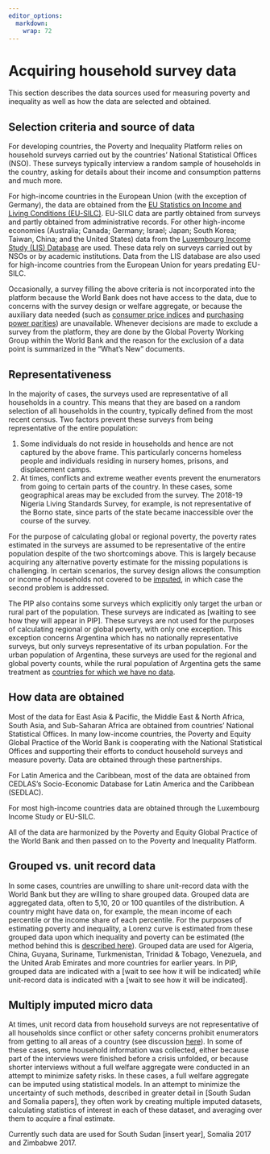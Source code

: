 ---
editor_options: 
  markdown: 
    wrap: 72
---

# Acquiring household survey data

This section describes the data sources used for measuring poverty and
inequality as well as how the data are selected and obtained.

## Selection criteria and source of data

For developing countries, the Poverty and Inequality Platform relies on
household surveys carried out by the countries' National Statistical
Offices (NSO). These surveys typically interview a random sample of
households in the country, asking for details about their income and
consumption patterns and much more.

For high-income countries in the European Union (with the exception of
Germany), the data are obtained from the [EU Statistics on Income and
Living Conditions
(EU-SILC)](https://ec.europa.eu/eurostat/web/microdata/european-union-statistics-on-income-and-living-conditions).
EU-SILC data are partly obtained from surveys and partly obtained from
administrative records. For other high-income economies (Australia;
Canada; Germany; Israel; Japan; South Korea; Taiwan, China; and the
United States) data from the [Luxembourg Income Study (LIS)
Database](https://www.lisdatacenter.org) are used. These data rely on
surveys carried out by NSOs or by academic institutions. Data from the
LIS database are also used for high-income countries from the European
Union for years predating EU-SILC.

Occasionally, a survey filling the above criteria is not incorporated into
the platform because the World Bank does not have access to the data,
due to concerns with the survey design or welfare aggregate, or
because the auxiliary data needed (such as [consumer price
indices](#CPIs) and [purchasing power parities](#PPPs])) are
unavailable. Whenever decisions are made to exclude a survey from the
platform, they are done by the Global Poverty Working Group within the
World Bank and the reason for the exclusion of a data point is
summarized in the "What's New" documents.

## Representativeness {#representativeness}

In the majority of cases, the surveys used are representative of all
households in a country. This means that they are based on a random
selection of all households in the country, typically defined from the
most recent census. Two factors prevent these surveys from being
representative of the entire population:

1.  Some individuals do not reside in households and hence are not
    captured by the above frame. This particularly concerns homeless
    people and individuals residing in nursery homes, prisons, and
    displacement camps.
2.  At times, conflicts and extreme weather events prevent the
    enumerators from going to certain parts of the country. In these cases, some geographical areas may be excluded from the survey. The
    2018-19 Nigeria Living Standards Survey, for example, is not
    representative of the Borno state, since parts of the state became
    inaccessible over the course of the survey.

For the purpose of calculating global or regional poverty, the poverty
rates estimated in the surveys are assumed to be representative of the
entire population despite of the two shortcomings above. This is largely
because acquiring any alternative poverty estimate for the missing populations
is challenging. In certain scenarios, the survey design allows the
consumption or income of households not covered to be
[imputed](#imputed), in which case the second problem is addressed.

The PIP also contains some surveys which explicitly only target the
urban or rural part of the population. These surveys are indicated as
[waiting to see how they will appear in PIP]. These surveys are not used
for the purposes of calculating regional or global poverty, with only
one exception. This exception concerns Argentina which has no nationally
representative surveys, but only surveys representative of its urban
population. For the urban population of Argentina, these surveys are
used for the regional and global poverty counts, while the rural
population of Argentina gets the same treatment as [countries for which
we have no data](#nodata).

## How data are obtained

Most of the data for East Asia & Pacific, the Middle East & North
Africa, South Asia, and Sub-Saharan Africa are obtained from countries'
National Statistical Offices. In many low-income countries, the Poverty
and Equity Global Practice of the World Bank is cooperating with the
National Statistical Offices and supporting their efforts to conduct
household surveys and measure poverty. Data are obtained through these
partnerships.

For Latin America and the Caribbean, most of the data are obtained from
CEDLAS's Socio-Economic Database for Latin America and the Caribbean
(SEDLAC).

For most high-income countries data are obtained through the Luxembourg
Income Study or EU-SILC.

All of the data are harmonized by the Poverty and Equity Global Practice
of the World Bank and then passed on to the Poverty and Inequality
Platform.

## Grouped vs. unit record data {#grouped}

In some cases, countries are unwilling to share unit-record data with
the World Bank but they are willing to share grouped data. Grouped data
are aggregated data, often to 5,10, 20 or 100 quantiles of the
distribution. A country might have data on, for example, the mean income of
each percentile or the income share of each percentile. For the purposes
of estimating poverty and inequality, a Lorenz curve is estimated from
these grouped data upon which inequality and poverty can be estimated
(the method behind this is [described here](#treatmentgroups)). Grouped
data are used for Algeria, China, Guyana, Suriname, Turkmenistan,
Trinidad & Tobago, Venezuela, and the United Arab Emirates and more
countries for earlier years. In PIP, grouped data are indicated with a
[wait to see how it will be indicated] while unit-record data is
indicated with a [wait to see how it will be indicated].

## Multiply imputed micro data {#imputed}

At times, unit record data from household surveys are not representative
of all households since conflict or other safety concerns prohibit
enumerators from getting to all areas of a country (see discussion
[here](#representativeness)). In some of these cases, some household
information was collected, either because part of the interviews were
finished before a crisis unfolded, or because shorter interviews without
a full welfare aggregate were conducted in an attempt to minimize safety
risks. In these cases, a full welfare aggregate can be imputed using
statistical models. In an attempt to minimize the uncertainty of such
methods, described in greater detail in [South Sudan and Somalia
papers], they often work by creating multiple imputed datasets,
calculating statistics of interest in each of these dataset, and
averaging over them to acquire a final estimate.

Currently such data are used for South Sudan [insert year],  Somalia 2017 and Zimbabwe 2017.